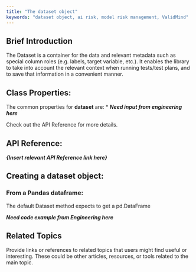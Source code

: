 ```yaml
---
title: "The dataset object"
keywords: "dataset object, ai risk, model risk management, ValidMind"
---
```


## Brief Introduction

The Dataset is a container for the data and relevant metadata such as special column roles (e.g. labels, target variable, etc.). It enables the library to take into account the relevant context when running tests/test plans, and to save that information in a convenient manner. 

## Class Properties: 

The common properties for **dataset** are: 
* ***Need input from engineering here***

Check out the API Reference for more details. 

## API Reference: 

***{Insert relevant API Reference link here}*** 

## Creating a dataset object: 

### From a Pandas dataframe:

The default Dataset method expects to get a pd.DataFrame

***Need code example from Engineering here*** 

## Related Topics

Provide links or references to related topics that users might find useful or interesting. These could be other articles, resources, or tools related to the main topic.
